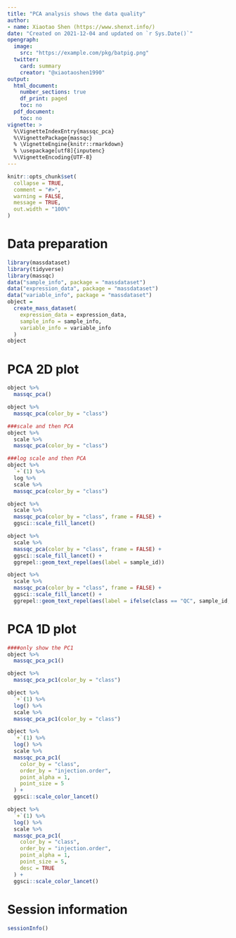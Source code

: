 ```yaml
---
title: "PCA analysis shows the data quality"
author:
- name: Xiaotao Shen (https://www.shenxt.info/)
date: "Created on 2021-12-04 and updated on `r Sys.Date()`"
opengraph:
  image: 
    src: "https://example.com/pkg/batpig.png"
  twitter:
    card: summary
    creator: "@xiaotaoshen1990"
output:
  html_document:
    number_sections: true
    df_print: paged
    toc: no
  pdf_document:
    toc: no
vignette: >
  %\VignetteIndexEntry{massqc_pca}
  %\VignettePackage{massqc}
  % \VignetteEngine{knitr::rmarkdown}
  % \usepackage[utf8]{inputenc}
  %\VignetteEncoding{UTF-8}
---
```


```r
knitr::opts_chunk$set(
  collapse = TRUE,
  comment = "#>",
  warning = FALSE,
  message = TRUE,
  out.width = "100%"
)
```

# **Data preparation**

```r
library(massdataset)
library(tidyverse)
library(massqc)
data("sample_info", package = "massdataset")
data("expression_data", package = "massdataset")
data("variable_info", package = "massdataset")
object =
  create_mass_dataset(
    expression_data = expression_data,
    sample_info = sample_info,
    variable_info = variable_info
  )
object
```

# **PCA 2D plot**

```r

object %>%
  massqc_pca()

object %>%
  massqc_pca(color_by = "class")

###scale and then PCA
object %>%
  scale %>%
  massqc_pca(color_by = "class")

###log scale and then PCA
object %>%
  `+`(1) %>% 
  log %>% 
  scale %>%
  massqc_pca(color_by = "class")

object %>%
  scale %>%
  massqc_pca(color_by = "class", frame = FALSE) +
  ggsci::scale_fill_lancet()

object %>%
  scale %>%
  massqc_pca(color_by = "class", frame = FALSE) +
  ggsci::scale_fill_lancet() +
  ggrepel::geom_text_repel(aes(label = sample_id))

object %>%
  scale %>%
  massqc_pca(color_by = "class", frame = FALSE) +
  ggsci::scale_fill_lancet() +
  ggrepel::geom_text_repel(aes(label = ifelse(class == "QC", sample_id, NA)))
```

# **PCA 1D plot**

```r
####only show the PC1
object %>%
  massqc_pca_pc1()

object %>%
  massqc_pca_pc1(color_by = "class")

object %>%
  `+`(1) %>% 
  log() %>% 
  scale %>%
  massqc_pca_pc1(color_by = "class")

object %>%
  `+`(1) %>% 
  log() %>% 
  scale %>%
  massqc_pca_pc1(
    color_by = "class",
    order_by = "injection.order",
    point_alpha = 1,
    point_size = 5
  ) +
  ggsci::scale_color_lancet()

object %>%
  `+`(1) %>% 
  log() %>% 
  scale %>%
  massqc_pca_pc1(
    color_by = "class",
    order_by = "injection.order",
    point_alpha = 1,
    point_size = 5, 
    desc = TRUE
  ) +
  ggsci::scale_color_lancet()

```

# **Session information**

```r
sessionInfo()
```
